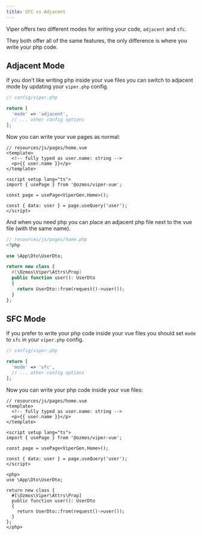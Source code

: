 ```yaml
---
title: SFC vs Adjacent
---
```


Viper offers two different modes for writing your code, `adjacent` and `sfc`. 

They both offer all of the same features, the only difference is where you write your php code.

## Adjacent Mode

If you don't like writing php inside your vue files you can switch to adjacent mode by updating your `viper.php` config.

```php
// config/viper.php

return [
  'mode' => 'adjacent',
  // ... other config options
];
```

Now you can write your vue pages as normal:

```vue
// resources/js/pages/home.vue
<template>
  <!-- fully typed as user.name: string -->
  <p>{{ user.name }}</p>
</template>

<script setup lang="ts">
import { usePage } from '@ozmos/viper-vue';

const page = usePage<ViperGen.Home>();

const { data: user } = page.useQuery('user');
</script>
```

And when you need php you can place an adjacent php file next to the vue file (with the same name). 

```php
// resources/js/pages/home.php
<?php

use \App\Dto\UserDto;

return new class {
  #[\Ozmos\Viper\Attrs\Prop]
  public function user(): UserDto
  {
    return UserDto::from(request()->user());
  }
};
```

## SFC Mode

If you prefer to write your php code inside your vue files you should set `mode` to `sfc` in your `viper.php` config.

```php
// config/viper.php

return [
  'mode' => 'sfc',
  // ... other config options
];
```

Now you can write your php code inside your vue files:

```vue
// resources/js/pages/home.vue
<template>
  <!-- fully typed as user.name: string -->
  <p>{{ user.name }}</p>
</template>

<script setup lang="ts">
import { usePage } from '@ozmos/viper-vue';

const page = usePage<ViperGen.Home>();

const { data: user } = page.useQuery('user');
</script>

<php>
use \App\Dto\UserDto;

return new class {
  #[\Ozmos\Viper\Attrs\Prop]
  public function user(): UserDto
  {
    return UserDto::from(request()->user());
  }
};
</php>
```
